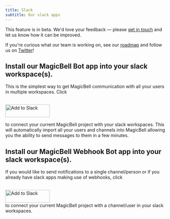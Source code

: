 ```yaml
---
title: Slack
subtitle: Our slack apps
---
```


<Note className="text-darkPurple bg-lightPurple bg-opacity-5 border-none text-lg">
This feature is in beta. We'd love your feedback — please <a href="mailto:hello@magicbell.com">get in touch</a> and let us know how it can be improved.

If you're curious what our team is working on, see our <a href="https://roadmap.magicbell.community/">roadmap</a> and follow us on <a href="https://twitter.com/magicbell_io">Twitter</a>!
</Note>

## Install our MagicBell Bot app into your slack workspace(s).

This is the simplest way to get MagicBell communication with all your users in multiple workspaces. Click

<br />
<a href="https://slack.com/oauth/v2/authorize?client_id=904206676034.3112841272850&scope=channels:read,chat:write,chat:write.public,im:write,users:read,users:read.email&user_scope=">
  <img
    alt="Add to Slack"
    height="40"
    width="139"
    src="https://platform.slack-edge.com/img/add_to_slack.png"
    srcSet="https://platform.slack-edge.com/img/add_to_slack.png 1x, https://platform.slack-edge.com/img/add_to_slack@2x.png 2x"
  />
</a>
<br />

to connect your current MagicBell project with your slack workspaces. This will automatically import all your users and channels into MagicBell allowing you the ability to send messages to them in a few minutes.

## Install our MagicBell Webhook Bot app into your slack workspace(s).

If you would like to send notifications to a single channel/person or if you already have slack apps making use of webhooks, click

<br />
<a href="https://slack.com/oauth/v2/authorize?client_id=904206676034.3115367504932&scope=incoming-webhook&user_scope=">
  <img
    alt="Add to Slack"
    height="40"
    width="139"
    src="https://platform.slack-edge.com/img/add_to_slack.png"
    srcSet="https://platform.slack-edge.com/img/add_to_slack.png 1x, https://platform.slack-edge.com/img/add_to_slack@2x.png 2x"
  />
</a>
<br />
to connect your current MagicBell project with a channel/user in your slack workspaces.
